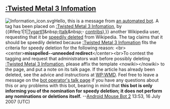 <article id="12276628" title=User talk:ANThony>
	<talkpage id="12276628" title="User talk:ANThony">

==[[:Twisted Metal 3 Infomation]]==
[[Image:Information_icon.svg|left]]Hello, this is a message from [[User:Android Mouse Bot 2|an automated bot]]. A tag has been placed on [[:Twisted Metal 3 Infomation]], by {{#ifeq:1|1|[[User:Tygartl1|Tygartl1]]&amp;nbsp;([[User talk:Tygartl1|talk]]&amp;nbsp;'''·''' [[Special:Contributions/Tygartl1|contribs]]),}} another Wikipedia user, requesting that it be [[Wikipedia:Speedy deletions|speedily deleted]] from Wikipedia. The tag claims that it should be speedily deleted because [[:Twisted Metal 3 Infomation]] fits the criteria for speedy deletion for the following reason: &lt;br&gt;&lt;center&gt;'''misspelled--unneeded redirect'''&lt;/center&gt;&lt;br&gt;To contest the tagging and request that administrators wait before possibly deleting [[:Twisted Metal 3 Infomation]], please affix the template &lt;nowiki&gt;{{hangon}}&lt;/nowiki&gt; to the page, and put a note on its talk page. If the article has already been deleted, see the advice and instructions at [[WP:WMD]]. Feel free to leave a message on the [[User talk:Android Mouse|bot operator's talk page]] if you have any questions about this or any problems with this bot, bearing in mind that '''this bot is only informing you of the nomination for speedy deletion; it does not perform any nominations or deletions itself.''' --[[User:Android Mouse Bot 2|Android Mouse Bot 2]] 13:53, 16 July 2007 (UTC)
	</talkpage>
</article>